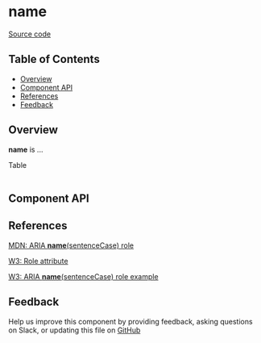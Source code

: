 
# **name**

[Source code](<https://github.com/leemonade/bubbles/tree/main/packages/components/informative/Table>)

## Table of Contents

<!-- START doctoc generated TOC please keep comment here to allow auto update -->
<!-- DON'T EDIT THIS SECTION, INSTEAD RE-RUN doctoc TO UPDATE -->

- [Overview](#overview)
- [Component API](#component-api)
- [References](#references)
- [Feedback](#feedback)

## Overview

**name** is ...

<ThemeProvider>
  <Table>Table</Table>
</ThemeProvider>

## Component API

<Preview>
  <Story id="atoms-informative-table--playground" />
</Preview>

<Props of={Table} />

## References

[MDN: ARIA **name**(sentenceCase) role](<https://developer.mozilla.org/en-US/docs/Web/Accessibility/ARIA/Roles/table_role>)

[W3: Role attribute](https://www.w3.org/WAI/PF/HTML/wiki/RoleAttribute)

[W3: ARIA **name**(sentenceCase) role example](<https://www.w3.org/TR/2016/WD-wai-aria-practices-1.1-20160317/examples/table/table.html>)

## Feedback

Help us improve this component by providing feedback, asking questions on Slack, or updating this file on
[GitHub](<https://github.com/leemonade/bubbles/edit/main/packages/components/informative/Table.mdx>)
